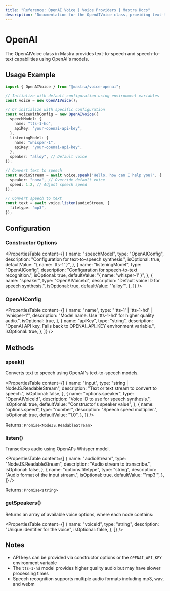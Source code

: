 ---
title: "Reference: OpenAI Voice | Voice Providers | Mastra Docs"
description: "Documentation for the OpenAIVoice class, providing text-to-speech and speech-to-text capabilities."
---

# OpenAI

The OpenAIVoice class in Mastra provides text-to-speech and speech-to-text capabilities using OpenAI's models.

## Usage Example

```typescript
import { OpenAIVoice } from "@mastra/voice-openai";

// Initialize with default configuration using environment variables
const voice = new OpenAIVoice();

// Or initialize with specific configuration
const voiceWithConfig = new OpenAIVoice({
  speechModel: {
    name: "tts-1-hd",
    apiKey: "your-openai-api-key",
  },
  listeningModel: {
    name: "whisper-1",
    apiKey: "your-openai-api-key",
  },
  speaker: "alloy", // Default voice
});

// Convert text to speech
const audioStream = await voice.speak("Hello, how can I help you?", {
  speaker: "nova", // Override default voice
  speed: 1.2, // Adjust speech speed
});

// Convert speech to text
const text = await voice.listen(audioStream, {
  filetype: "mp3",
});
```

## Configuration

### Constructor Options

<PropertiesTable
  content={[
    {
      name: "speechModel",
      type: "OpenAIConfig",
      description: "Configuration for text-to-speech synthesis.",
      isOptional: true,
      defaultValue: "{ name: 'tts-1' }",
    },
    {
      name: "listeningModel",
      type: "OpenAIConfig",
      description: "Configuration for speech-to-text recognition.",
      isOptional: true,
      defaultValue: "{ name: 'whisper-1' }",
    },
    {
      name: "speaker",
      type: "OpenAIVoiceId",
      description: "Default voice ID for speech synthesis.",
      isOptional: true,
      defaultValue: "'alloy'",
    },
  ]}
/>

### OpenAIConfig

<PropertiesTable
  content={[
    {
      name: "name",
      type: "'tts-1' | 'tts-1-hd' | 'whisper-1'",
      description: "Model name. Use 'tts-1-hd' for higher quality audio.",
      isOptional: true,
    },
    {
      name: "apiKey",
      type: "string",
      description:
        "OpenAI API key. Falls back to OPENAI_API_KEY environment variable.",
      isOptional: true,
    },
  ]}
/>

## Methods

### speak()

Converts text to speech using OpenAI's text-to-speech models.

<PropertiesTable
  content={[
    {
      name: "input",
      type: "string | NodeJS.ReadableStream",
      description: "Text or text stream to convert to speech.",
      isOptional: false,
    },
    {
      name: "options.speaker",
      type: "OpenAIVoiceId",
      description: "Voice ID to use for speech synthesis.",
      isOptional: true,
      defaultValue: "Constructor's speaker value",
    },
    {
      name: "options.speed",
      type: "number",
      description: "Speech speed multiplier.",
      isOptional: true,
      defaultValue: "1.0",
    },
  ]}
/>

Returns: `Promise<NodeJS.ReadableStream>`

### listen()

Transcribes audio using OpenAI's Whisper model.

<PropertiesTable
  content={[
    {
      name: "audioStream",
      type: "NodeJS.ReadableStream",
      description: "Audio stream to transcribe.",
      isOptional: false,
    },
    {
      name: "options.filetype",
      type: "string",
      description: "Audio format of the input stream.",
      isOptional: true,
      defaultValue: "'mp3'",
    },
  ]}
/>

Returns: `Promise<string>`

### getSpeakers()

Returns an array of available voice options, where each node contains:

<PropertiesTable
  content={[
    {
      name: "voiceId",
      type: "string",
      description: "Unique identifier for the voice",
      isOptional: false,
    },
  ]}
/>

## Notes

- API keys can be provided via constructor options or the `OPENAI_API_KEY` environment variable
- The `tts-1-hd` model provides higher quality audio but may have slower processing times
- Speech recognition supports multiple audio formats including mp3, wav, and webm

